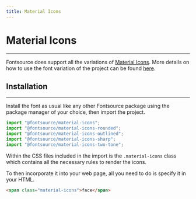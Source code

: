 ```yaml
---
title: Material Icons
---
```


# Material Icons

---

Fontsource does support all the variations of [Material Icons](https://fonts.google.com/icons). More details on how to use the font variation of the project can be found [here](https://google.github.io/material-design-icons/#icon-font-for-the-web).

<CarbonAd />

## Installation

---

Install the font as usual like any other Fontsource package using the package manager of your choice, then import the project.

```jsx
import "@fontsource/material-icons";
import "@fontsource/material-icons-rounded";
import "@fontsource/material-icons-outlined";
import "@fontsource/material-icons-sharp";
import "@fontsource/material-icons-two-tone";
```

Within the CSS files included in the import is the `.material-icons` class which contains all the necessary rules to render the icons.

To then incorporate it into your web page, all you need to do is specify it in your HTML.

```html
<span class="material-icons">face</span>
```
